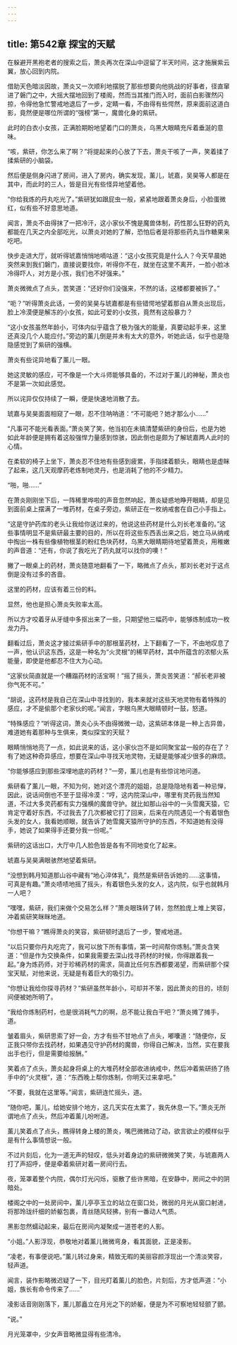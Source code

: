 ```yaml
---
---
---
```

title: 第542章 探宝的天赋
---



在躲避开黑袍老者的搜索之后，萧炎再次在深山中逗留了半天时间，这才施展紫云翼，放心回到内院。

借助天色暗淡因故，萧炎又一次顺利地摆脱了那些想要向他挑战的好事者，径直窜进了磐门之中，大摇大摆地回到了楼阁，然而当其推门而入时，面前白影骤然闪掠，令得他急忙警戒地退后了一步，定睛一看，不由得有些愕然，原来面前这道白影，竟然便是哪位所谓的“强榜”第一，魔兽化身的紫研。

此时的白衣小女孩，正满脸期盼地望着门口的萧炎，乌黑大眼睛充斥着垂涎的意味。

“咳，紫研，你怎么来了啊？”将提起来的心放了下去，萧炎干咳了一声，笑着揉了揉紫研的小脑袋。

然后便是侧身闪进了房间，进入了房内，确实发现，薰儿，琥嘉，吴昊等人都是在其中，而此时的三人，皆是目光有些怪异地望着他。

“你给我炼的丹丸吃光了。”紫研犹如跟屁虫一般，紧紧地跟着萧炎身后，小脸蛋微红，似有些不好意思地道。

闻言，萧炎不由得抹了一把冷汗，这小家伙不愧是魔兽体制，药性那么狂野的药丸都能在几天之内全部吃光，以萧炎对她的了解，恐怕后者是将那些药丸当作糖果来吃吧。

快步走进大厅，就听得琥嘉悄悄地嘀咕道：“这小女孩究竟是什么人？今天早晨她突然来到我们磐门，直接说要找你，听得你不在，就坐在这里不离开，一脸小脸冰冷得吓人，对方是小孩，我们也不好强来。”

萧炎微微点了点头，苦笑道：“还好你们没强来，不然的话，这楼都要被拆了。”

“呃？”听得萧炎此话，一旁的吴昊与琥嘉都是有些错愕地望着那自从萧炎出现后，脸上冷漠便是解冻的小女孩，如此可爱的小女孩，竟然有这般暴力？

“这小女孩虽然年龄小，可体内似乎蕴含了极为强大的能量，真要动起手来，这里还真没几个人能应付。”旁边的薰儿倒是并未有太大的意外，听她此话，似乎也是隐隐感觉到了紫研的强横。

萧炎有些诧异地看了薰儿一眼。

她这灵敏的感应，可不像是一个大斗师能够具备的，不过对于薰儿的神秘，萧炎也不是第一次如此感觉。

所以诧异仅仅持续了一瞬，便是快速地消散了去。

琥嘉与吴昊面面相窥了一眼，忍不住呐呐道：“不可能吧？她才那么小……”

“凡事可不能光看表面。”萧炎笑了笑，他当初在未搞清楚紫研的身份后，也是为她如此年龄便是拥有着这般强悍力量感到惊骇，因此倒也是颇为了解琥嘉两人此时的心情。

在柔软的椅子上坐下，萧炎忍不住地有些感到疲累，手指揉着额头，眼睛也是虚眯了起来，这几天观摩药老炼制地灵丹，也是消耗了他的不少精力。

“啪，啪……”

在萧炎刚刚坐下后，一阵稀里哗啦的声音忽然响起，萧炎疑惑地睁开眼睛，却是见到面前桌上摆满了一堆药材，在桌子旁边，紫研正在一枚纳戒套在自己小手指上。

“这是守护药库的老头让我给你送过来的，他说这些药材是什么刘长老准备的。”这些事情明显不是紫研最主要的目的，所以在将这些东西丢出来之后，她立马从纳戒中掏出一株有些像植物根茎的粉红色块药材，乌黑大眼睛期待地望着萧炎，用稚嫩的声音道：“还有，你说了我吃光了药丸就可以找你的噢！”

撇了一眼桌上的药材，萧炎随意地翻看了一下，略微点了点头，那刘长老对于这点倒是没有过多的吝啬。

这里的药材，应该有着三份的料。

显然，他也是担心萧炎失败率太高。

所以方才咬着牙从牙缝中多抠出来了一些，只期望他三幅药中，能够炼制成功一枚龙力丹。

翻看过后，萧炎这才接过紫研手中的那根茎药材，上下翻看了一下，不由地叹息了一声，他认识这东西，这是一种名为“火灵根”的稀罕药材，其中所蕴含的浓郁火系能量，即使是他都忍不住大为心动。

“这家伙简直就是一个糟蹋药材的活宝啊！”摇了摇头，萧炎苦笑道：“郝长老非被你气死不可。”

“胡说，这药材是我自己在深山中寻找到的，我本来就对这些天地灵物有着特殊的感应，才不是偷那个老家伙的呢。”闻言，字眼乌黑大眼睛顿时一鼓，怒道。

“特殊感应？”听得这词，萧炎心头不由得微微一动，这紫研本体是一种上古异兽，难道她有着那种与生俱来，类似探宝的天赋？

眼睛悄悄地亮了一点，如此说来的话，这小家伙岂不是如同聚宝盆一般的存在了？有了她这种奇异感应，想要在深山中寻找天地灵物，无疑是能够减少很多的麻烦。

“你能够感应到那些深埋地底的药材？”一旁，薰儿也是有些惊诧地问道。

紫研看了薰儿一眼，不知为何，她对这个漂亮的姐姐，总是隐隐地有着一种忌惮，因此，说话间倒也不至于显得冷漠：“哼，这内院深山中，哪里有灵药我当然知道，不过大多灵药都有实力强横的魔兽守护。就比如那山谷中的一头雪魔天猿，它肯定守着好东西，不过我去了几次都被它打了回来，后来在内院遇见一个有着银色头发的女人，我看她顺眼，就告诉了她雪魔天猿所守护的东西，不知道她有没得手，她说了如果得手还要分我一份呢。”

紫研的这话出口，大厅中几人脸色皆是各有不同地变化了起来。

琥嘉与吴昊满眼骇然地望着紫研。

“没想到韩月知道那山谷中藏有“地心淬体乳”，竟然是紫研告诉她的……这事情，可真是有趣。”萧炎啧啧地摇了摇头，有着银色头发的女人，这内院，似乎也就韩月一人吧？

“嘿嘿，紫研，我们来做个交易怎么样？”萧炎眼珠转了转，忽然脸庞上堆上笑容，冲着紫研笑眯眯地道。

“你想干嘛？”瞧得萧炎的笑容，紫研顿时退后了一步，警戒地道。

“以后只要你丹丸吃完了，我可以放下所有事情，第一时间帮你炼制。”萧炎含笑道：“但是作为交换条件，如果我需要去深山找寻药材的时候，你得跟着我一起。”身为炼药师，对于珍稀药材的需求，简直比任何东西都要渴望，而紫研那个探宝天赋，对他来说，无疑是有着巨大的吸引力。

“你想让我给你探寻药材？”紫研虽然年龄小，可却并不笨，因此萧炎的目的，顷刻间便被她所明了。

“我给你炼制药村，也是很消耗气力的啊，总不能让我白干吧？”萧炎摊了摊手，道。

皱着眉头，紫研思索了好一会，方才有些不甘地点了点头，嘟囔道：“随便你，反正我只带你去找药材，如果遇见守护药材的魔兽，你得自己解决，当然，实在要我出手也行，但是需要给报酬。”

笑着点了点头，萧炎起身将桌上的大堆药材全部收进纳戒中，然后冲着紫研扬了扬手中的“火灵根”，道：“东西晚上帮你炼制，你明天过来拿吧。”

“不要，我就在这里等。”闻言，紫研连忙摇头，道。

“随你吧，薰儿，给她安排个地方，这几天实在太累了，我先休息一下。”萧炎无所谓地点了点头，然后冲着薰儿吩咐道。

薰儿笑着点了点头，瞧得转身上楼的萧炎，嘴巴微微动了动，欲言欲止的模样似乎是有什么事情想说一般。

不过片刻后，化为一道无声的轻叹，低头对着身边的紫研微微笑了笑，与琥嘉两人打了声招呼，便是牵着紫研对着一房间行去。

夜，笼罩着整个内院，偶尔灯光闪烁，驱散了些许黑暗，在安静中，房间之中的阴暗处。

楼阁之中的一处房间中，薰儿亭亭玉立的站立在窗口处，微弱的月光从窗口射进，将那玲珑纤细的娇躯包裹，青丝随风轻拂，别有一番动人气质。

黑影忽然蠕动起来，最后在房间内凝聚成一道苍老的人影。

“小姐。”人影浮现，恭敬地对着薰儿微微弯身，看其面貌，正是凌影。

“凌老，有事便说吧。”薰儿转过身来，精致无暇的美丽容颜浮现出一个清淡笑容，轻声道。

闻言，装作影略微迟疑了一下，目光盯着薰儿的脸色，片刻后，方才低声道：“小姐，族长有命令传来了……”

凌影话音刚刚落下，薰儿那矗立在月光之下的娇躯，便是为不可察地轻轻颤了颤。

“说。”

月光笼罩中，少女声音略微显得有些清冷。